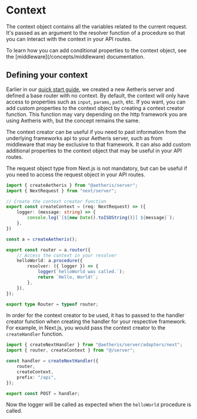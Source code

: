 
# Context

The context object contains all the variables related to the current request. It's passed as an argument to the resolver
function of a procedure so that you can interact with the context in your API routes.

<Callout type="info" emoji="ℹ️">
    To learn how you can add conditional properties to the context object, see the [middleware](/concepts/middleware) documentation.
</Callout>

## Defining your context

Earlier in our [quick start guide](/guide/getting-started), we created a new Aetheris server and defined a base router with no context. By default, the
context will only have access to properties such as `input`, `params`, `path`, etc. If you want, you can add custom properties to the context object by creating
a context creator function. This function may vary depending on the http framework you are using Aetheris with, but the concept remains the same.

The context creator can be useful if you need to past information from the underlying frameworks api to your Aetheris server, such as from middleware that may be
exclusive to that framework. It can also add custom additional properties to the context object that may be useful in your API routes.

<Callout type="info" emoji="ℹ️">
    The request object type from Next.js is not mandatory, but can be useful if you need to access the request object in your API routes.
</Callout>

```ts filename="src/server/index.ts" {5-9, 14-20} copy
import { createAetheris } from "@aetheris/server";
import { NextRequest } from "next/server";

// Create the context creator function
export const createContext = (req: NextRequest) => ({
    logger: (message: string) => {
        console.log(`[${new Date().toISOString()}] ${message}`);
    },
})

const a = createAetheris();

export const router = a.router({
    // Access the context in your resolver
    helloWorld: a.procedure({
        resolver: ({ logger }) => {
            logger(`helloWorld was called.`);
            return `Hello, World!`;
        },
    }),
});

export type Router = typeof router;
```

In order for the context creator to be used, it has to passed to the handler creator function when creating the handler for
your respective framework. For example, in Next.js, you would pass the context creator to the `createHandler` function.

```ts filename="src/app/api/[[...slug]]/route.ts" {6} copy
import { createNextHandler } from "@aetheris/server/adapters/next";
import { router, createContext } from "@/server";

const handler = createNextHandler({
    router,
    createContext,
    prefix: "/api",
});

export const POST = handler;
```

Now the logger will be called as expected when the `helloWorld` procedure is called.